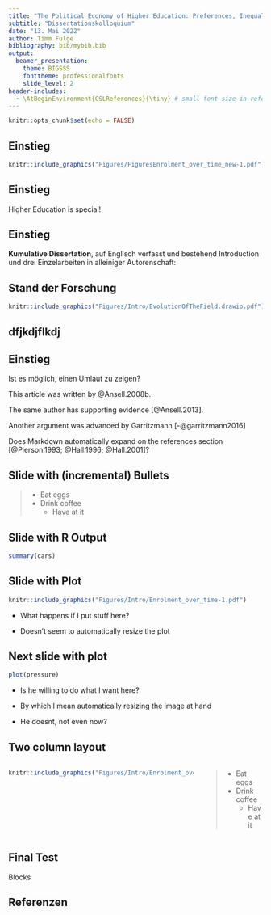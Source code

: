 ```yaml
---
title: "The Political Economy of Higher Education: Preferences, Inequality, and Policy Change"
subtitle: "Dissertationskolloquium"
date: "13. Mai 2022"
author: Timm Fulge
bibliography: bib/mybib.bib
output:
  beamer_presentation:
    theme: BIGSSS
    fonttheme: professionalfonts
    slide_level: 2
header-includes:
  - \AtBeginEnvironment{CSLReferences}{\tiny} # small font size in references section
---
```


```r
knitr::opts_chunk$set(echo = FALSE) 


```

## Einstieg 

```r

knitr::include_graphics("Figures/FiguresEnrolment_over_time_new-1.pdf")

```
\pause

\begin{itemize}
\item{Genereller Trend zur Expansion}
\item{Hochschulbildung: Bemerkenswerte Varianz zwischen einzelnen Ländern (nicht nur in Bezug auf Enrolment)}
\end{itemize}

## Einstieg 

Higher Education is special!

\pause

\begin{alertblock}{Leitfragen}
\begin{itemize}[<+->]
\item{Wie können Hochschulsysteme möglichst ganzheitlich konzeptualisiert werden?}
\item{Welche Varianz zeigt sich zwischen Ländern sowie über die Zeit?}
\item{Welche (re)distributiven Implikationen haben unterschiedliche Designs von Hochschulsystemen?}
\item{Wie können Unterschiede erklärt werden?}
\begin{itemize}
\item{Sozio-ökonomischer Problemdruck}
\item{Pfadabhängigkeiten}
\item{Parteipolitik}
\end{itemize}
\end{itemize}
\end{alertblock}

## Einstieg

**Kumulative Dissertation**, auf Englisch verfasst und bestehend Introduction und drei Einzelarbeiten in alleiniger Autorenschaft:

\begin{itemize}
\item{\textit{The Trilemma of Higher Education and Equality of Opportunity: Social Background, Access to Higher Education and the Moderating Impact of Enrolment and Public Subsidization}}
\item{\textit{Explaining Institutional Change in UK Higher Education: Towards A Partisan Theory?}}
\item{\textit{The Role of Parties in the Distributive Politics of Higher Education}}
\end{itemize}

## Stand der Forschung

```r
knitr::include_graphics("Figures/Intro/EvolutionOfTheField.drawio.pdf")
```

## dfjkdjflkdj 

\begin{columns}
\column{0.66\textwidth}
```r
knitr::include_graphics("Figures/Intro/Enrolment_over_time-1.pdf")
```
\column{0.33\textwidth}

Hier wird Text eingebracht \newline
\begin{itemize}[<+->]
\item{test 1 2 3}
\item{test 3 4 5}
\begin{itemize}
\item{mano a mano}
\end{itemize}
\end{itemize}

> - Eat eggs
> - Drink coffee
>    - Have at it

\end{columns}

## Einstieg 

Ist es möglich, einen Umlaut zu zeigen?

This article was written by @Ansell.2008b.

The same author has supporting evidence [@Ansell.2013].

Another argument was advanced by Garritzmann [-@garritzmann2016]

Does Markdown automatically expand on the references section [@Pierson.1993; @Hall.1996; @Hall.2001]?

## Slide with (incremental) Bullets

> - Eat eggs
> - Drink coffee
>    - Have at it

## Slide with R Output

```r
summary(cars)
```

## Slide with Plot

```r
knitr::include_graphics("Figures/Intro/Enrolment_over_time-1.pdf")
```

- What happens if I put stuff here?

- Doesn't seem to automatically resize the plot

## Next slide with plot

```r
plot(pressure)
```
- Is he willing to do what I want here?

- By which I mean automatically resizing the image at hand

- He doesnt, not even now?


## Two column layout

\footnotesize
:::::::::::::: {.columns}
::: {.column}
```r
knitr::include_graphics("Figures/Intro/Enrolment_over_time-1.pdf")
```
:::
::: {.column}
> - Eat eggs
> - Drink coffee
>    - Have at it
:::
::::::::::::::

## Final Test

Blocks

\begin{alertblock}{Theses}
1. The world is round \newline
2. It goes around
\end{alertblock}

## Referenzen {.allowframebreaks}
